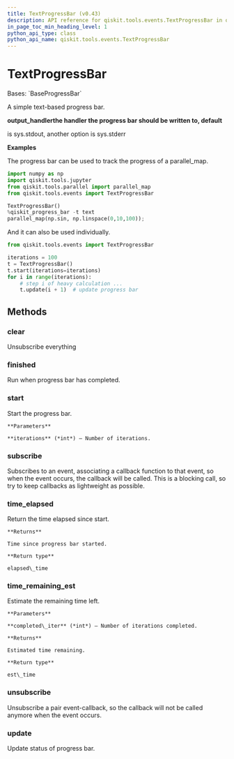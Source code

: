 ```yaml
---
title: TextProgressBar (v0.43)
description: API reference for qiskit.tools.events.TextProgressBar in qiskit v0.43
in_page_toc_min_heading_level: 1
python_api_type: class
python_api_name: qiskit.tools.events.TextProgressBar
---
```


# TextProgressBar

<Class id="qiskit.tools.events.TextProgressBar" isDedicatedPage={true} github="https://github.com/qiskit/qiskit/tree/stable/0.24/qiskit/tools/events/progressbar.py" signature="TextProgressBar(output_handler=None)" modifiers="class">
  Bases: `BaseProgressBar`

  A simple text-based progress bar.

  **output\_handlerthe handler the progress bar should be written to, default**

  is sys.stdout, another option is sys.stderr

  **Examples**

  The progress bar can be used to track the progress of a parallel\_map.

  ```python
  import numpy as np
  import qiskit.tools.jupyter
  from qiskit.tools.parallel import parallel_map
  from qiskit.tools.events import TextProgressBar

  TextProgressBar()
  %qiskit_progress_bar -t text
  parallel_map(np.sin, np.linspace(0,10,100));
  ```

  And it can also be used individually.

  ```python
  from qiskit.tools.events import TextProgressBar

  iterations = 100
  t = TextProgressBar()
  t.start(iterations=iterations)
  for i in range(iterations):
      # step i of heavy calculation ...
      t.update(i + 1)  # update progress bar
  ```

  ## Methods

  <span id="qiskit-tools-events-textprogressbar-clear" />

  ### clear

  <Function id="qiskit.tools.events.TextProgressBar.clear" signature="TextProgressBar.clear()">
    Unsubscribe everything
  </Function>

  <span id="qiskit-tools-events-textprogressbar-finished" />

  ### finished

  <Function id="qiskit.tools.events.TextProgressBar.finished" signature="TextProgressBar.finished()">
    Run when progress bar has completed.
  </Function>

  <span id="qiskit-tools-events-textprogressbar-start" />

  ### start

  <Function id="qiskit.tools.events.TextProgressBar.start" signature="TextProgressBar.start(iterations)">
    Start the progress bar.

    **Parameters**

    **iterations** (*int*) – Number of iterations.
  </Function>

  <span id="qiskit-tools-events-textprogressbar-subscribe" />

  ### subscribe

  <Function id="qiskit.tools.events.TextProgressBar.subscribe" signature="TextProgressBar.subscribe(event, callback)">
    Subscribes to an event, associating a callback function to that event, so when the event occurs, the callback will be called. This is a blocking call, so try to keep callbacks as lightweight as possible.
  </Function>

  <span id="qiskit-tools-events-textprogressbar-time-elapsed" />

  ### time\_elapsed

  <Function id="qiskit.tools.events.TextProgressBar.time_elapsed" signature="TextProgressBar.time_elapsed()">
    Return the time elapsed since start.

    **Returns**

    Time since progress bar started.

    **Return type**

    elapsed\_time
  </Function>

  <span id="qiskit-tools-events-textprogressbar-time-remaining-est" />

  ### time\_remaining\_est

  <Function id="qiskit.tools.events.TextProgressBar.time_remaining_est" signature="TextProgressBar.time_remaining_est(completed_iter)">
    Estimate the remaining time left.

    **Parameters**

    **completed\_iter** (*int*) – Number of iterations completed.

    **Returns**

    Estimated time remaining.

    **Return type**

    est\_time
  </Function>

  <span id="qiskit-tools-events-textprogressbar-unsubscribe" />

  ### unsubscribe

  <Function id="qiskit.tools.events.TextProgressBar.unsubscribe" signature="TextProgressBar.unsubscribe(event, callback)">
    Unsubscribe a pair event-callback, so the callback will not be called anymore when the event occurs.
  </Function>

  <span id="qiskit-tools-events-textprogressbar-update" />

  ### update

  <Function id="qiskit.tools.events.TextProgressBar.update" signature="TextProgressBar.update(n)">
    Update status of progress bar.
  </Function>
</Class>

